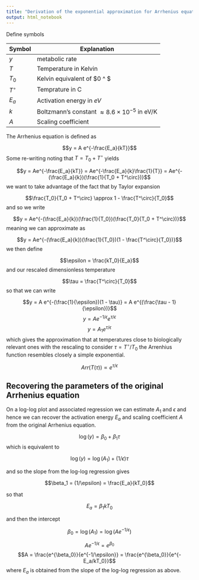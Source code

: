 ```yaml
---
title: "Derivation of the exponential approximation for Arrhenius equation"
output: html_notebook
---
```



Define symbols

| Symbol | Explanation |
| ------ | ----------- |
| $y$ | metabolic rate |
| $T$ | Temperature in Kelvin |
| $T_0$ | Kelvin equivalent of $0 ^\circ \text{C} $|
| $T^\circ$ | Temprature in C |
| $E_a$ | Activation energy in $eV$ |
| $k$ | Boltzmann's constant $\approx 8.6 \times 10^{-5}$  in eV/K |
| $A$ | Scaling coefficient |

The Arrhenius equation is defined as

$$y = A e^{-\frac{E_a}{kT}}$$
Some re-writing noting that $T = T_0 + T^\circ$ yields

$$y = Ae^{-\frac{E_a}{kT}} = Ae^{-\frac{E_a}{k}\frac{1}{T}} = Ae^{-(\frac{E_a}{k})(\frac{1}{T_0 + T^\circ})}$$
we want to take advantage of the fact that by Taylor expansion

$$\frac{T_0}{T_0 + T^\circ} \approx 1 - \frac{T^\circ}{T_0}$$
and so we write

$$y = Ae^{-(\frac{E_a}{k})(\frac{1}{T_0})(\frac{T_0}{T_0 + T^\circ})}$$
meaning we can approximate as

$$y = Ae^{-(\frac{E_a}{k})(\frac{1}{T_0})(1 - \frac{T^\circ}{T_0})}$$
we then define

$$\epsilon = \frac{kT_0}{E_a}$$
and our rescaled dimensionless temperature

$$\tau = \frac{T^\circ}{T_0}$$
so that we can write 

$$y = A e^{-(\frac{1}{\epsilon})(1 - \tau)} = A e^{(\frac{\tau - 1}{\epsilon})}$$
$$y = A e^{-1/\epsilon}e^{\tau/\epsilon}$$
$$y = A_1e^{\tau/\epsilon}$$
which gives the approximation that at temperatures close to biologically relevant ones with the rescaling to consider $\tau = T^\circ/T_0$ the Arrenhius function resembles closely a simple exponential.

$$Arr(T(\tau)) \propto e^{\tau/\epsilon}$$

## Recovering the parameters of the original Arrhenius equation

On a log-log plot and associated regression we can estimate $A_1$ and $\epsilon$ and hence we can recover the activation energy $E_a$ and scaling coefficient $A$ from the original Arrhenius equation.

$$\log(y) = \beta_0 + \beta_1\tau$$
which is equivalent to

$$\log(y) = \log(A_1) + (1/\epsilon)\tau$$

and so the slope from the log-log regression gives

$$\beta_1 = (1/\epsilon) = \frac{E_a}{kT_0}$$

so that 

$$E_a = \beta_1kT_0$$

and then the intercept

$$\beta_0 = \log(A_1) = \log(Ae^{-1/\epsilon})$$

$$Ae^{-1/\epsilon} = e^{\beta_0}$$
$$A = \frac{e^{\beta_0}}{e^{-1/\epsilon}} = \frac{e^{\beta_0}}{e^{-E_a/kT_0}}$$
where $E_a$ is obtained from the slope of the log-log regression as above.
